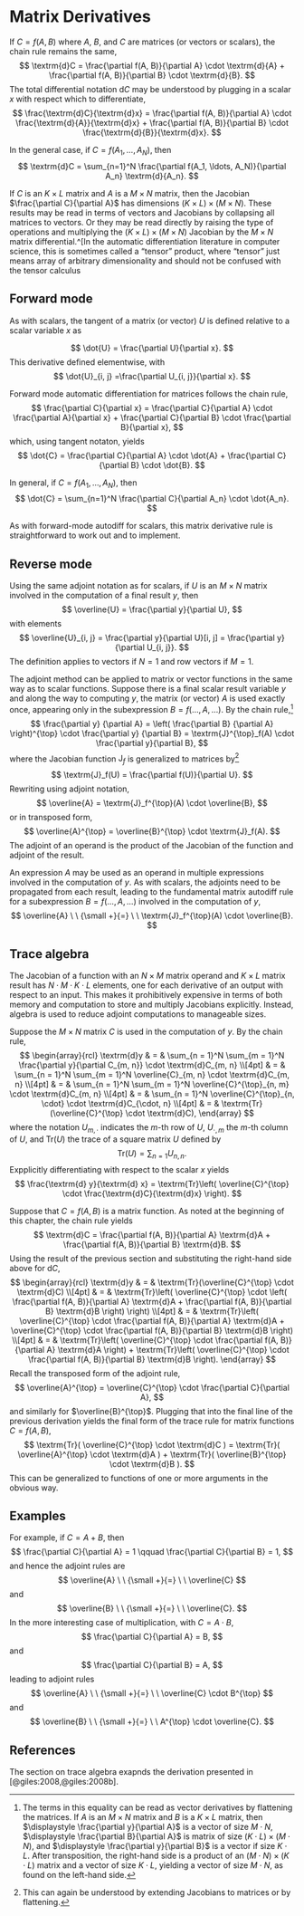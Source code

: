 # Matrix Derivatives

If $C = f(A, B)$ where $A,$ $B,$ and $C$ are matrices (or vectors or scalars),
the chain rule remains the same,
$$
\textrm{d}C
= \frac{\partial f(A, B)}{\partial A} \cdot \textrm{d}{A}
  + \frac{\partial f(A, B)}{\partial B} \cdot \textrm{d}{B}.
$$
The total differential notation $\textrm{d}C$ may be understood by
plugging in a scalar $x$ with respect which to differentiate,
$$
\frac{\textrm{d}C}{\textrm{d}x}
= \frac{\partial f(A, B)}{\partial A} \cdot \frac{\textrm{d}{A}}{\textrm{d}x}
  + \frac{\partial f(A, B)}{\partial B} \cdot \frac{\textrm{d}{B}}{\textrm{d}x}.
$$

In the general case, if $C = f(A_1, \ldots, A_N),$ then
$$
\textrm{d}C
= \sum_{n=1}^N \frac{\partial f(A_1, \ldots, A_N)}{\partial A_n} \textrm{d}{A_n}.
$$

If $C$ is an $K \times L$ matrix and $A$ is a $M \times N$ matrix,
then the Jacobian $\frac{\partial C}{\partial A}$ has dimensions $(K
\times L) \times (M \times N).$ These results may be read in terms of
vectors and Jacobians by collapsing all matrices to vectors.  Or they
may be read directly by raising the type of operations and multiplying
the $(K \times L) \times (M \times N)$ Jacobian by the $M \times N$
matrix differential.^[In the automatic differentiation literature in
computer science, this is sometimes called a "tensor" product, where
"tensor" just means array of arbitrary dimensionality and should not
be confused with the tensor calculus



## Forward mode

As with scalars, the tangent of a matrix (or vector) $U$ is defined
relative to a scalar variable $x$ as

$$
\dot{U} = \frac{\partial U}{\partial x}.
$$
This derivative defined elementwise, with
$$
\dot{U}_{i, j} =\frac{\partial U_{i, j}}{\partial x}.
$$

Forward mode automatic differentiation for matrices follows the chain
rule,
$$
\frac{\partial C}{\partial x}
= \frac{\partial C}{\partial A} \cdot \frac{\partial A}{\partial x}
  + \frac{\partial C}{\partial B} \cdot \frac{\partial B}{\partial x},
$$
which, using tangent notaton, yields
$$
\dot{C}
= \frac{\partial C}{\partial A} \cdot \dot{A}
  + \frac{\partial C}{\partial B} \cdot \dot{B}.
$$

In general, if $C =
f(A_1, \ldots, A_N),$ then
$$
\dot{C} = \sum_{n=1}^N \frac{\partial C}{\partial A_n} \cdot
\dot{A_n}.
$$

As with forward-mode autodiff for scalars, this matrix derivative rule is
straightforward to work out and to implement.



## Reverse mode

Using the same adjoint notation as for scalars, if $U$ is an $M \times
N$ matrix involved in the computation of a final result $y$, then
$$
\overline{U} = \frac{\partial y}{\partial U},
$$
with elements
$$
\overline{U}_{i, j}
= \frac{\partial y}{\partial U}[i, j]
= \frac{\partial y}{\partial U_{i, j}}.
$$
The definition applies to vectors if $N = 1$ and row vectors if $M =
1.$

The adjoint method can be applied to matrix or vector functions in the
same way as to scalar functions.  Suppose there is a final scalar
result variable $y$ and along the way to computing $y$, the matrix (or
vector) $A$ is used exactly once, appearing only in the subexpression
$B = f(\ldots, A, \ldots).$ By the chain rule,^[The terms in this
equality can be read as vector derivatives by flattening the matrices.
If $A$ is an $M \times N$ matrix and $B$ is a $K \times L$ matrix,
then $\displaystyle \frac{\partial y}{\partial A}$ is a vector of size
$M \cdot N$, $\displaystyle \frac{\partial B}{\partial A}$ is matrix
of size $(K \cdot L) \times (M \cdot N),$ and $\displaystyle
\frac{\partial y}{\partial B}$ is a vector if size $K \cdot L$.  After
transposition, the right-hand side is a product of an $(M \cdot N)
\times (K \cdot L)$ matrix and a vector of size $K \cdot L$, yielding
a vector of size $M \cdot N,$ as found on the left-hand side.]
$$
\frac{\partial y}
     {\partial A}
= \left(
    \frac{\partial B}
         {\partial A}
   \right)^{\top}
   \cdot
   \frac{\partial y}
        {\partial B}
= \textrm{J}^{\top}_f(A) \cdot \frac{\partial y}{\partial B},
$$
where the Jacobian function $\textrm{J}_f$ is generalized to matrices
by^[This can again be understood by extending Jacobians to matrices or
by flattening.]
$$
\textrm{J}_f(U) = \frac{\partial f(U)}{\partial U}.
$$
Rewriting using adjoint notation,
$$
\overline{A}
= \textrm{J}_f^{\top}(A) \cdot \overline{B},
$$
or in transposed form,
$$
\overline{A}^{\top}
= \overline{B}^{\top} \cdot \textrm{J}_f(A).
$$
The adjoint of an operand is the product of the Jacobian of the
function and adjoint of the result.

An expression $A$ may be used as an operand in multiple expressions
involved in the computation of $y.$ As with scalars, the adjoints need
to be propagated from each result, leading to the fundamental matrix
autodiff rule for a subexpression $B = f(\ldots, A, \ldots)$ involved
in the computation of $y,$
$$
\overline{A}
\ \ {\small +}{=} \ \
\textrm{J}_f^{\top}(A) \cdot \overline{B}.
$$

## Trace algebra

The Jacobian of a function with an $N \times M$ matrix operand and $K
\times L$ matrix result has $N \cdot M \cdot K \cdot L$ elements, one
for each derivative of an output with respect to an input.  This
makes it prohibitively expensive in terms of both memory and
computation to store and multiply Jacobians explicitly.  Instead,
algebra is used to reduce adjoint computations to manageable sizes.

Suppose the $M \times N$ matrix $C$ is used in the computation of
$y$.  By the chain rule,
$$
\begin{array}{rcl}
\textrm{d}y
& = & \sum_{n = 1}^N \sum_{m = 1}^N
        \frac{\partial y}{\partial C_{m, n}} \cdot \textrm{d}C_{m, n}
\\[4pt]
& = & \sum_{n = 1}^N \sum_{m = 1}^N
        \overline{C}_{m, n} \cdot \textrm{d}C_{m, n}
\\[4pt]
& = & \sum_{n = 1}^N \sum_{m = 1}^N
        \overline{C}^{\top}_{n, m} \cdot \textrm{d}C_{m, n}
\\[4pt]
& = & \sum_{n = 1}^N
        \overline{C}^{\top}_{n, \cdot} \cdot \textrm{d}C_{\cdot, n}
\\[4pt]
& = & \textrm{Tr}(\overline{C}^{\top} \cdot \textrm{d}C),
\end{array}
$$
where the notation $U_{m, \cdot}$ indicates the $m$-th row of $U$,
$U_{\cdot, m}$ the $m$-th column of $U$, and $\textrm{Tr}(U)$ the
trace of a square matrix $U$ defined by
$$
\textrm{Tr}(U) = \sum_{n = 1} U_{n, n}.
$$
Expplicitly differentiating with respect to the scalar $x$ yields
$$
\frac{\textrm{d} y}{\textrm{d} x}
= \textrm{Tr}\left(
    \overline{C}^{\top}
    \cdot \frac{\textrm{d}C}{\textrm{d}x}
  \right).
$$

Suppose that $C = f(A, B)$ is a matrix function.  As noted at the
beginning of this chapter, the chain rule yields
$$
\textrm{d}C
= \frac{\partial f(A, B)}{\partial A} \textrm{d}A
  + \frac{\partial f(A, B)}{\partial B} \textrm{d}B.
$$
Using the result of the previous section and substituting the
right-hand side above for $\textrm{d}C$,
$$
\begin{array}{rcl}
\textrm{d}y
& = & \textrm{Tr}(\overline{C}^{\top} \cdot \textrm{d}C)
\\[4pt]
& = &
\textrm{Tr}\left(
  \overline{C}^{\top}
  \cdot \left( \frac{\partial f(A, B)}{\partial A} \textrm{d}A
               + \frac{\partial f(A, B)}{\partial B} \textrm{d}B
        \right)
\right)
\\[4pt]
& = &
\textrm{Tr}\left(
\overline{C}^{\top}
  \cdot \frac{\partial f(A, B)}{\partial A} \textrm{d}A
+
\overline{C}^{\top}
  \cdot \frac{\partial f(A, B)}{\partial B} \textrm{d}B
\right)
\\[4pt]
& = &
\textrm{Tr}\left(
  \overline{C}^{\top}
  \cdot \frac{\partial f(A, B)}{\partial A} \textrm{d}A
\right)
+ \textrm{Tr}\left(
  \overline{C}^{\top}
  \cdot \frac{\partial f(A, B)}{\partial B} \textrm{d}B
\right).
\end{array}
$$
Recall the transposed form of the adjoint rule,
$$
\overline{A}^{\top}
= \overline{C}^{\top}
  \cdot \frac{\partial C}{\partial A},
$$
and similarly for $\overline{B}^{\top}$.  Plugging that into the final
line of the previous derivation yields the final form of the
trace rule for matrix functions $C = f(A, B),$
$$
\textrm{Tr}( \overline{C}^{\top} \cdot \textrm{d}C )
=
\textrm{Tr}( \overline{A}^{\top} \cdot \textrm{d}A )
+ \textrm{Tr}( \overline{B}^{\top} \cdot \textrm{d}B ).
$$
This can be generalized to functions of one or more arguments in the
obvious way.


## Examples

For example, if $C = A + B$, then
$$
\frac{\partial C}{\partial A} = 1
\qquad
\frac{\partial C}{\partial B} = 1,
$$
and hence the adjoint rules are
$$
\overline{A} \ \ {\small +}{=} \ \ \overline{C}
$$
and
$$
\overline{B} \ \ {\small +}{=} \ \ \overline{C}.
$$
In the more interesting case of multiplication, with $C = A \cdot B$,
$$
\frac{\partial C}{\partial A} = B,
$$
and
$$
\frac{\partial C}{\partial B} = A,
$$
leading to adjoint rules
$$
\overline{A}  \ \ {\small +}{=} \ \ \overline{C} \cdot B^{\top}
$$
and
$$
\overline{B}  \ \ {\small +}{=} \ \ A^{\top} \cdot \overline{C}.
$$

## References {-}

The section on trace algebra exapnds the derivation presented in
[@giles:2008,@giles:2008b].